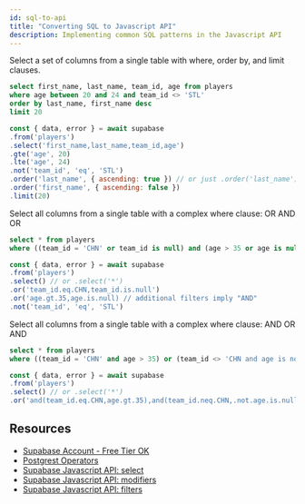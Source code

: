 ```yaml
---
id: sql-to-api
title: "Converting SQL to Javascript API"
description: Implementing common SQL patterns in the Javascript API
---
```



Select a set of columns from a single table with where, order by, and limit clauses.

```sql
select first_name, last_name, team_id, age from players 
where age between 20 and 24 and team_id <> 'STL'
order by last_name, first_name desc
limit 20
```

```js
const { data, error } = await supabase
.from('players')
.select('first_name,last_name,team_id,age')
.gte('age', 20)
.lte('age', 24)
.not('team_id', 'eq', 'STL')
.order('last_name', { ascending: true }) // or just .order('last_name')
.order('first_name', { ascending: false })
.limit(20)
```

Select all columns from a single table with a complex where clause: OR AND OR

```sql
select * from players
where ((team_id = 'CHN' or team_id is null) and (age > 35 or age is null))
```

```js
const { data, error } = await supabase
.from('players')
.select() // or .select('*')
.or('team_id.eq.CHN,team_id.is.null')
.or('age.gt.35,age.is.null) // additional filters imply "AND"
.not('team_id', 'eq', 'STL')
```

Select all columns from a single table with a complex where clause: AND OR AND

```sql
select * from players
where ((team_id = 'CHN' and age > 35) or (team_id <> 'CHN and age is not null))
```

```js
const { data, error } = await supabase
.from('players')
.select() // or .select('*')
.or('and(team_id.eq.CHN,age.gt.35),and(team_id.neq.CHN,.not.age.is.null)')
```


## Resources

* [Supabase Account - Free Tier OK](https://supabase.io)
* [Postgrest Operators](https://postgrest.org/en/stable/api.html#operators)
* [Supabase Javascript API: select](https://supabase.io/docs/reference/javascript/select)
* [Supabase Javascript API: modifiers](https://supabase.io/docs/reference/javascript/using-modifiers)
* [Supabase Javascript API: filters](https://supabase.io/docs/reference/javascript/using-filters)


